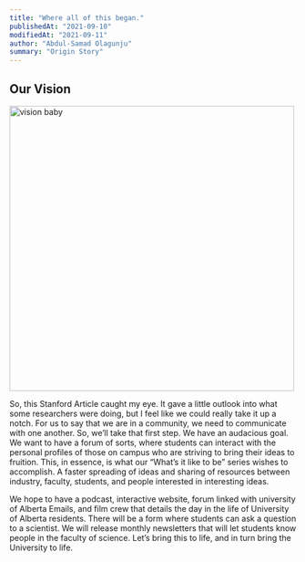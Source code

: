 ```yaml
---
title: "Where all of this began."
publishedAt: "2021-09-10"
modifiedAt: "2021-09-11"
author: "Abdul-Samad Olagunju"
summary: "Origin Story"
---
```


## Our Vision

<img
  src="/vision.jpg"
  width="500"
  height="500"
  alt="vision baby"
  title="vision"
/>

So, this Stanford Article caught my eye. It gave a little outlook into what some researchers were doing, but I feel like we could really take it up a notch. For us to say that we are in a community, we need to communicate with one another. So, we’ll take that first step. We have an audacious goal. We want to have a forum of sorts, where students can interact with the personal profiles of those on campus who are striving to bring their ideas to fruition. This, in essence, is what our “What’s it like to be” series wishes to accomplish. A faster spreading of ideas and sharing of resources between industry, faculty, students, and people interested in interesting ideas.

We hope to have a podcast, interactive website, forum linked with university of Alberta Emails, and film crew that details the day in the life of University of Alberta residents. There will be a form where students can ask a question to a scientist. We will release monthly newsletters that will let students know people in the faculty of science. Let’s bring this to life, and in turn bring the University to life.
